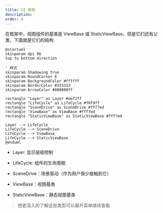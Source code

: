```yaml
---
title: UI 架构
description:
order: 0
---
```


在框架中，视图组件的基类是 ViewBase 或 StaticViewBase，但是它们还有父类，下面就是它们的结构

```plantuml
@startuml
skinparam dpi 96
top to bottom direction

' 样式
skinparam Shadowing true
skinparam RoundCorner 6
skinparam BackgroundColor #ffffff
skinparam BorderColor #333333
skinparam ArrowColor #000000ff

rectangle "Layer" as Layer #eef2ff
rectangle "LifeCycle" as LifeCycle #f0f9ff
rectangle "SceneDrive" as SceneDrive #fff7ed
rectangle "ViewBase" as ViewBase #fff7ed
rectangle "StaticViewBase" as StaticViewBase #fff7ed

Layer --> LifeCycle
LifeCycle --> SceneDrive
LifeCycle --> ViewBase
LifeCycle --> StaticViewBase
@enduml
```

-   Layer: 显示层级控制

-   LifeCycle: 组件的生命周期

-   SceneDrive：场景驱动（作为用户很少接触到它）

-   ViewBase：视图基类

-   StaticViewBase：静态视图基类

> 想更深入的了解这些类型可以展开菜单继续查看
